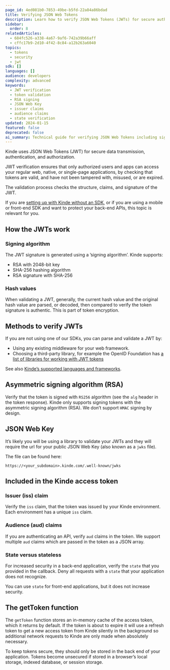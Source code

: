 ```yaml
---
page_id: 4ed081b0-7853-49be-b5fd-22a84a86bdad
title: Verifying JSON Web Tokens
description: Learn how to verify JSON Web Tokens (JWTs) for secure authentication, including signing algorithms, validation methods, and security best practices for protecting your backend APIs.
sidebar:
  order: 8
relatedArticles:
  - 684fc526-a338-4a67-9af6-742a39b66aff
  - cffc17b9-2d10-4f42-8c84-a12b263a6040
topics:
  - tokens
  - security
  - jwt
sdk: []
languages: []
audience: developers
complexity: advanced
keywords:
  - JWT verification
  - token validation
  - RSA signing
  - JSON Web Key
  - issuer claims
  - audience claims
  - state verification
updated: 2024-01-15
featured: false
deprecated: false
ai_summary: Technical guide for verifying JSON Web Tokens including signing algorithms, validation methods, security considerations, and implementation details for backend API protection.
---
```


Kinde uses JSON Web Tokens (JWT) for secure data transmission, authentication, and authorization.

JWT verification ensures that only authorized users and apps can access your regular web, native, or single-page applications, by checking that tokens are valid, and have not been tampered with, misused, or are expired.

The validation process checks the structure, claims, and signature of the JWT.

If you are [setting up with Kinde without an SDK](/developer-tools/about/using-kinde-without-an-sdk/), or if you are using a mobile or front-end SDK and want to protect your back-end APIs, this topic is relevant for you.

## **How the JWTs work**

### **Signing algorithm**

The JWT signature is generated using a ’signing algorithm’. Kinde supports:

- RSA with 2048-bit key
- SHA-256 hashing algorithm
- RSA signature with SHA-256

### **Hash values**

When validating a JWT, generally, the current hash value and the original hash value are parsed, or decoded, then compared to verify the token signature is authentic. This is part of token encryption.

## **Methods to verify JWTs**

If you are not using one of our SDKs, you can parse and validate a JWT by:

- Using any existing middleware for your web framework.
- Choosing a third-party library, for example the OpenID Foundation has [a list of libraries for working with JWT tokens](https://openid.net/developers/jwt/)

See also [Kinde’s supported languages and frameworks](/developer-tools/about/our-sdks/).

## **Asymmetric signing algorithm (RSA)**

Verify that the token is signed with `RS256` algorithm (see the `alg` header in the token response). Kinde only supports signing tokens with the asymmetric signing algorithm (RSA). We don’t support `HMAC` signing by design.

## **JSON Web Key**

It’s likely you will be using a library to validate your JWTs and they will require the url for your public JSON Web Key (also known as a `jwks` file).

The file can be found here:

`https://<your_subdomain>.kinde.com/.well-known/jwks`

## **Included in the Kinde access token**

### **Issuer (iss) claim**

Verify the `iss` claim, that the token was issued by your Kinde environment. Each environment has a unique `iss` claim.

### **Audience (aud) claims**

If you are authenticating an API, verify `aud` claims in the token. We support multiple `aud` claims which are passed in the token as a JSON array.

### **State versus stateless**

For increased security in a back-end application, verify the `state` that you provided in the callback. Deny all requests with a `state` that your application does not recognize.

You can use `state` for front-end applications, but it does not increase security.

## The getToken function

The `getToken` function stores an in-memory cache of the access token, which it returns by default. If the token is about to expire it will use a refresh token to get a new access token from Kinde silently in the background so additional network requests to Kinde are only made when absolutely necessary.

To keep tokens secure, they should only be stored in the back end of your application. Tokens become unsecured if stored in a browser’s local storage, indexed database, or session storage.
